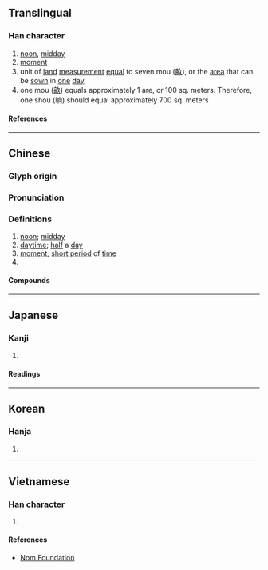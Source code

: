{{character info}}
==Translingual==

===Han character===
{{Han char|rn=72|rad=日|as=06|sn=10|four=67020|canj=AHBR|ids=⿰日向}}

# [[noon]], [[midday]]
# [[moment]]
# unit of [[land]] [[measurement]] [[equal]] to seven mou ([[畝]]), or the [[area]] that can be [[sown]] in [[one]] [[day]]
# one mou ([[畝]]) equals approximately 1 are, or 100 sq. meters. Therefore, one shou (晌) should equal approximately 700 sq. meters

====References====
{{Han ref|kx=0495.050|dkj=13903|dj=0860.110|hdz=21508.090|uh=664C}}

----

==Chinese==
{{zh-forms}}

===Glyph origin===
{{Han etym}}

===Pronunciation===
{{zh-pron
|m=shǎng
|c=hoeng2
|mn=qz,xm:sióng/zz:siáng
|mn_note=sióng/siáng - vernacular (俗)
|mc=
|oc=y
|cat=n
}}

===Definitions===
{{zh-hanzi}}

# [[noon]]; [[midday]]
# [[daytime]]; [[half]] a [[day]]
# [[moment]]; [[short]] [[period]] of [[time]]
# {{n-g|A [[unit]] of [[land]] [[measurement]].}}

====Compounds====
{{zh-der|前晌|後晌|後半晌|下半晌|上半晌|一晌|半晌|前半晌|傍晌|早晌|晌飯|晌覺|睡晌覺|片晌|晌午|晌午歪|歇晌|頭晌|過晌}}

----

==Japanese==

===Kanji===
{{ja-kanji|grade=|rs=日06}}

# {{rfdef|ja|sort=日06}}

====Readings====
{{ja-readings
|on=しょう
|kun=まひる
}}

----

==Korean==

===Hanja===
{{ko-hanja|상}}

# {{rfdef|ko|sort=日06}}

----

==Vietnamese==

===Han character===
{{vi-readings|rs=日06|reading=thưởng}}

# {{rfdef|vi|sort=日06}}

====References====
* [http://nomfoundation.org/common/nom_details.php?codepoint=664c Nom Foundation]